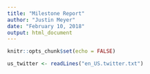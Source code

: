 ```yaml
---
title: "Milestone Report"
author: "Justin Meyer"
date: "February 10, 2018"
output: html_document
---
```


```r
knitr::opts_chunk$set(echo = FALSE)
```

```r

us_twitter <- readLines("en_US.twitter.txt")

```
